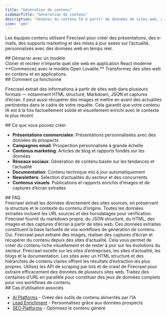 ```yaml
---
title: "Génération de contenu"
sidebarTitle: "Génération de contenu"
description: "Générez du contenu IA à partir de données de sites web, d’images et d’actualités"
icon: 'pen'
---
```


Les équipes contenu utilisent Firecrawl pour créer des présentations, des e-mails, des supports marketing et des mises à jour axées sur l’actualité, personnalisés avec des données web en temps réel.

<div id="start-with-a-template">
  ## Démarrer avec un modèle
</div>

<Card title="Open Lovable" icon="github" href="https://github.com/mendableai/open-lovable">
  Cloner et recréer n’importe quel site web en application React moderne
</Card>

<Note>
  **Commencez avec le modèle Open Lovable.** Transformez des sites web en contenu et en applications.
</Note>

<div id="how-it-works">
  ## Comment ça fonctionne
</div>

Firecrawl extrait des informations à partir de sites web dans plusieurs formats — notamment HTML structuré, Markdown, JSON et captures d’écran. Il peut aussi récupérer des images et mettre en avant des actualités pertinentes dans le cadre de votre requête. Cela garantit que votre contenu IA est à la fois factuellement solide et visuellement enrichi avec le contexte le plus récent.

<div id="what-you-can-create">
  ## Ce que vous pouvez créer
</div>

* **Présentations commerciales**: Présentations personnalisées avec des données de prospects
* **Campagnes email**: Prospection personnalisée à grande échelle
* **Contenus marketing**: Articles de blog et rapports fondés sur les données
* **Réseaux sociaux**: Génération de contenu basée sur les tendances et l’actualité
* **Documentation**: Contenu technique mis à jour automatiquement
* **Newsletters**: Sélection d’actualités du secteur et des concurrents
* **Contenus visuels**: Publications et rapports enrichis d’images et de captures d’écran extraites

<div id="faqs">
  ## FAQ
</div>

<AccordionGroup>
  <Accordion title="Comment Firecrawl garantit-il l’exactitude des données pour la création de contenu ?">
    Firecrawl extrait les données directement des sites sources, en préservant la structure et le contexte du contenu d’origine. Toutes les données extraites incluent les URL sources et des horodatages pour vérification.
  </Accordion>

  <Accordion title="Quelles données Firecrawl peut-il fournir pour la génération de contenu ?">
    Firecrawl fournit du markdown propre, du JSON structuré, du HTML, des images et des captures d’écran à partir de sites web. Ces données extraites constituent la base factuelle de vos workflows de génération de contenu.
  </Accordion>

  <Accordion title="Firecrawl peut-il gérer les images et les sources d’actualité ?">
    Oui. Firecrawl peut extraire des images, réaliser des captures d’écran et récupérer du contenu depuis des sites d’actualité. Cela vous permet de créer du contenu riche visuellement et de rester à jour sur les évolutions du secteur.
  </Accordion>

  <Accordion title="Sur quels types de sites web Firecrawl peut-il extraire ?">
    Firecrawl excelle sur les sites d’entreprises, les sites d’actualité, les blogs et la documentation. Les sites avec un HTML structuré et des hiérarchies de contenu claires offrent les résultats d’extraction les plus propres.
  </Accordion>

  <Accordion title="Comment utiliser Firecrawl pour l’extraction de données à grande échelle ?">
    Utilisez les API de scraping par lots et de crawl de Firecrawl pour extraire efficacement des données de plusieurs sites web. Traitez des centaines d’URL en parallèle pour constituer des jeux de données complets pour vos workflows de contenu.
  </Accordion>
</AccordionGroup>

<div id="related-use-cases">
  ## Cas d’utilisation associés
</div>

* [AI Platforms](/fr/use-cases/ai-platforms) - Créez des outils de contenu alimentés par l’IA
* [Lead Enrichment](/fr/use-cases/lead-enrichment) - Personnalisez grâce aux données prospects
* [SEO Platforms](/fr/use-cases/seo-platforms) - Optimisez le contenu généré